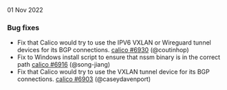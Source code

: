 
01 Nov 2022

### Bug fixes

- Fix that Calico would try to use the IPV6 VXLAN or Wireguard tunnel devices for its BGP connections. [calico #6930](https://github.com/projectcalico/calico/pull/6930) (@coutinhop)
- Fix to Windows install script to ensure that nssm binary is in the correct path [calico #6916](https://github.com/projectcalico/calico/pull/6916) (@song-jiang)
- Fix that Calico would try to use the VXLAN tunnel device for its BGP connections. [calico #6903](https://github.com/projectcalico/calico/pull/6903) (@caseydavenport)
